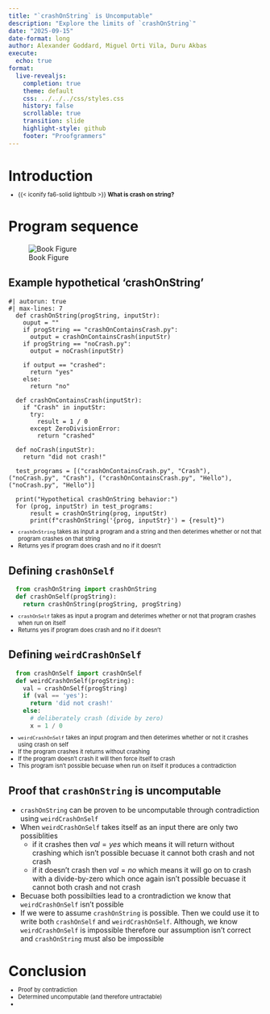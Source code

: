 ```yaml
---
title: "`crashOnString` is Uncomputable"
description: "Explore the limits of `crashOnString`"
date: "2025-09-15"
date-format: long
author: Alexander Goddard, Miguel Orti Vila, Duru Akbas
execute:
  echo: true
format:
  live-revealjs:
    completion: true
    theme: default
    css: ../../../css/styles.css
    history: false
    scrollable: true
    transition: slide
    highlight-style: github
    footer: "Proofgrammers"
---
```


# Introduction

::: {.fragment style="margin-top: -0.5em; font-size: 0.8em;"} 

- {{< iconify fa6-solid lightbulb >}} **What is crash on string?**

:::

# Program sequence

![Book Figure](program_sequence.png)

## Example hypothetical 'crashOnString'

```pyodide
#| autorun: true
#| max-lines: 7  
  def crashOnString(progString, inputStr):
    ouput = ""
    if progString == "crashOnContainsCrash.py":
      output = crashOnContainsCrash(inputStr)
    if progString == "noCrash.py":
      output = noCrash(inputStr)

    if output == "crashed":
      return "yes"
    else:
      return "no"

  def crashOnContainsCrash(inputStr):
    if "Crash" in inputStr:
      try:
        result = 1 / 0
      except ZeroDivisionError:
        return "crashed"

  def noCrash(inputStr):
    return "did not crash!"

  test_programs = [("crashOnContainsCrash.py", "Crash"), ("noCrash.py", "Crash"), ("crashOnContainsCrash.py", "Hello"), ("noCrash.py", "Hello")]

  print("Hypothetical crashOnString behavior:")
  for (prog, inputStr) in test_programs:
      result = crashOnString(prog, inputStr)
      print(f"crashOnString('{prog, inputStr}') = {result}")

```
::: {.fragment style="margin-top: -0.5em; font-size: 0.8em;"} 
- `crashOnString` takes as input a program and a string and then deterimes whether or not that program crashes on that string
- Returns yes if program does crash and no if it doesn't
:::

## Defining `crashOnSelf` 

```python
  from crashOnString import crashOnString
  def crashOnSelf(progString):
    return crashOnString(progString, progString)
```

::: {.fragment style="margin-top: -0.5em; font-size: 0.8em;"} 
- `crashOnSelf` takes as input a program and deterimes whether or not that program crashes when  run on itself
- Returns yes if program does crash and no if it doesn't
:::

## Defining `weirdCrashOnSelf` 

```python
  from crashOnSelf import crashOnSelf 
  def weirdCrashOnSelf(progString):
    val = crashOnSelf(progString)
    if (val == 'yes'):
      return 'did not crash!'
    else:
      # deliberately crash (divide by zero)
      x = 1 / 0
```

::: {.fragment style="margin-top: -0.5em; font-size: 0.8em;"} 
- `weirdCrashOnSelf` takes an input program and then deterimes whether or not it crashes using crash on self
- If the program crashes it returns without crashing
- If the program doesn't crash it will then force itself to crash
- This program isn't possible becuase when run on itself it produces a contradiction
:::

## Proof that `crashOnString` is uncomputable
- `crashOnString` can be proven to be uncomputable through contradiction using `weirdCrashOnSelf`
- When `weirdCrashOnSelf` takes itself as an input there are only two possiblities
  - if it crashes then $val = yes$ which means it will return without crashing which isn't possible becuase it cannot both crash and not crash
  - if it doesn't crash then $val = no$ which means it will go on to crash with a divide-by-zero which once again isn't possible becuase it cannot both crash and not crash
- Becuase both possibilties lead to a crontradiction we know that `weirdCrashOnSelf` isn't possible
- If we were to assume `crashOnString` is possible. Then we could use it to write both `crashOnSelf` and `weirdCrashOnSelf`. Although, we know `weirdCrashOnSelf` is impossible therefore our assumption isn't correct and `crashOnString` must also be impossible
  

# Conclusion

::: {.fragment style="margin-top: -0.5em; font-size: 0.8em;"} 
- Proof by contradiction
- Determined uncomputable (and therefore untractable)
- 
:::
